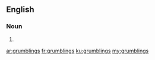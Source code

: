 ==English==

===Noun===
{{head|en|noun plural form}}

# {{plural of|grumbling|lang=en}}

[[ar:grumblings]]
[[fr:grumblings]]
[[ku:grumblings]]
[[my:grumblings]]